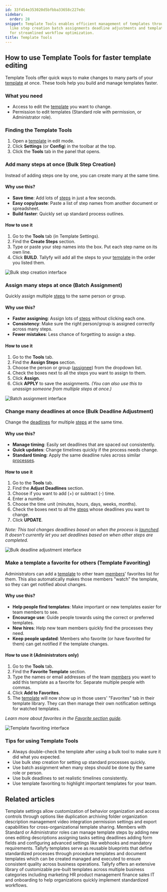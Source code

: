 ```yaml
---
id: 33f454e353020d5bfbba33658c227e8c
sidebar:
  order: 28
snippet: Template Tools enables efficient management of templates through bulk operations
  like step creation batch assignments deadline adjustments and template favoriting
  for streamlined workflow optimization.
title: Template Tools
---
```


## How to use Template Tools for faster template editing

Template Tools offer quick ways to make changes to many parts of your [template](/products/pro/documenting/templates/) at once. These tools help you build and manage templates faster.

### What you need
- Access to edit the [template](/products/pro/documenting/templates/) you want to change.
- Permission to edit templates (Standard role with permission, or Administrator role).

### Finding the Template Tools
1. Open a [template](/products/pro/documenting/templates/) in edit mode.
2. Click **Settings** (or **Config**) in the toolbar at the top.
3. Click the **Tools** tab in the panel that opens.

### Add many steps at once (Bulk Step Creation)

Instead of adding steps one by one, you can create many at the same time.

#### Why use this?
- **Save time**: Add lots of [steps](/products/pro/tracking-and-tasks/tasks/) in just a few seconds.
- **Easy copy/paste**: Paste a list of step names from another document or spreadsheet.
- **Build faster**: Quickly set up standard process outlines.

#### How to use it
1. Go to the **Tools** tab (in Template Settings).
2. Find the **Create Steps** section.
3. Type or paste your step names into the box. Put each step name on its own line.
4. Click **BUILD**. Tallyfy will add all the steps to your [template](/products/pro/documenting/templates/) in the order you listed them.

![Bulk step creation interface](https://screenshots.tallyfy.com/tallyfy%2Fpro%2Fdesktop-light-click-powertools-create-steps.png)

### Assign many steps at once (Batch Assignment)

Quickly assign multiple [steps](/products/pro/tracking-and-tasks/tasks/) to the same person or group.

#### Why use this?
- **Faster assigning**: Assign lots of [steps](/products/pro/tracking-and-tasks/tasks/) without clicking each one.
- **Consistency**: Make sure the right person/group is assigned correctly across many steps.
- **Fewer mistakes**: Less chance of forgetting to assign a step.

#### How to use it
1. Go to the **Tools** tab.
2. Find the **Assign Steps** section.
3. Choose the person or group ([assignee](/products/pro/documenting/members/)) from the dropdown list.
4. Check the boxes next to all the steps you want to assign to them.
5. Click **Assign**.
6. Click **APPLY** to save the assignments.
   *(You can also use this to unassign someone from multiple steps at once.)*

![Batch assignment interface](https://screenshots.tallyfy.com/tallyfy%2Fpro%2Fdesktop-light-click-powertools-assign.png)

### Change many deadlines at once (Bulk Deadline Adjustment)

Change the [deadlines](/products/pro/tracking-and-tasks/tasks/) for multiple [steps](/products/pro/tracking-and-tasks/tasks/) at the same time.

#### Why use this?
- **Manage timing**: Easily set deadlines that are spaced out consistently.
- **Quick updates**: Change timelines quickly if the process needs change.
- **Standard timing**: Apply the same deadline rules across similar [processes](/products/pro/tracking-and-tasks/processes/).

#### How to use it
1. Go to the **Tools** tab.
2. Find the **Adjust Deadlines** section.
3. Choose if you want to add (+) or subtract (-) time.
4. Enter a number.
5. Choose the time unit (minutes, hours, days, weeks, months).
6. Check the boxes next to all the [steps](/products/pro/tracking-and-tasks/tasks/) whose deadlines you want to change.
7. Click **UPDATE**.

*Note: This tool changes deadlines based on when the process is [launched](/products/pro/launching/). It doesn't currently let you set deadlines based on when other steps are completed.* 

![Bulk deadline adjustment interface](https://screenshots.tallyfy.com/tallyfy%2Fpro%2Fdesktop-light-click-powertools-deadlines.png)

### Make a template a favorite for others (Template Favoriting)

Administrators can add a [template](/products/pro/documenting/templates/) to other team [members](/products/pro/documenting/members/)' favorites list for them. This also automatically makes those members "watch" the template, so they can get notified about changes.

#### Why use this?
- **Help people find templates**: Make important or new templates easier for team members to see.
- **Encourage use**: Guide people towards using the correct or preferred templates.
- **New hires**: Help new team members quickly find the processes they need.
- **Keep people updated**: Members who favorite (or have favorited for them) can get notified if the template changes.

#### How to use it (Administrators only)
1. Go to the **Tools** tab.
2. Find the **Favorite Template** section.
3. Type the names or email addresses of the team [members](/products/pro/documenting/members/) you want to add this template as a favorite for. Separate multiple people with commas.
4. Click **Add to Favorites**.
5. The [template](/products/pro/documenting/templates/) will now show up in those users' "Favorites" tab in their template library. They can then manage their own notification settings for watched templates.

*Learn more about favorites in the [Favorite section guide](/products/pro/tracking-and-tasks/tracker-view/organize-processes/how-can-i-favorite-and-filter-processes-on-tallyfy/).*

![Template favoriting interface](https://screenshots.tallyfy.com/tallyfy%2Fpro%2Fdesktop-light-click-powertools-favorite.png)

### Tips for using Template Tools
- Always double-check the template after using a bulk tool to make sure it did what you expected.
- Use bulk step creation for setting up standard processes quickly.
- Use batch assignment when many steps should be done by the same role or person.
- Use bulk deadlines to set realistic timelines consistently.
- Use template favoriting to highlight important templates for your team.


## Related articles
<CardGrid>
<LinkTitleCard header="<b>Templates > Configure your template</b>" href="/products/pro/documenting/templates/config/" > Template settings allow customization of behavior organization and access controls through options like duplication archiving folder organization description management video integration permission settings and export capabilities for cross-organizational template sharing. </LinkTitleCard>
<LinkTitleCard header="<b>Edit Templates > Edit steps</b>" href="/products/pro/documenting/templates/edit-templates/edit-steps/" > Members with Standard or Administrator roles can manage template steps by adding new ones editing descriptions assigning tasks setting deadlines adding form fields and configuring advanced settings like webhooks and mandatory requirements. </LinkTitleCard>
<LinkTitleCard header="<b>Documenting > Templates</b>" href="/products/pro/documenting/templates/" > Tallyfy templates serve as reusable blueprints that define standardized processes through procedure templates and document templates which can be created managed and executed to ensure consistent quality across business operations. </LinkTitleCard>
<LinkTitleCard header="<b>Templates > Sample templates</b>" href="/products/pro/documenting/templates/how-can-i-access-tallyfys-sample-templates/" > Tallyfy offers an extensive library of customizable pre-built templates across multiple business categories including marketing HR product management finance sales IT and onboarding to help organizations quickly implement standardized workflows. </LinkTitleCard>
</CardGrid>